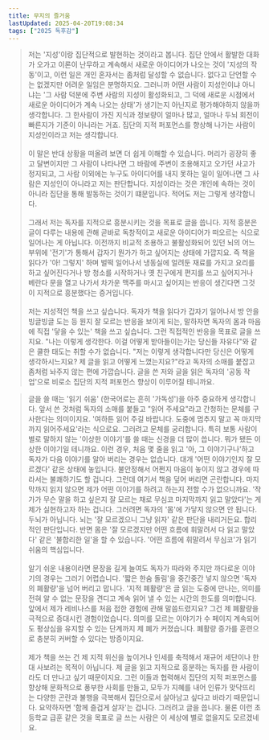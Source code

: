```yaml
---
title: 무지의 즐거움  
lastUpdated: 2025-04-20T19:08:34
tags: ["2025 독후감"]
---
```



<Bookmark image="https://shopping-phinf.pstatic.net/main_5097610/50976100622.20241024071157.jpg" url="https://search.shopping.naver.com/book/catalog/50976100622" description="사회의 변화는 배움의 통로와 방식을 바꿉니다. 과거에는 좋은 스승을 찾아 그가 쌓은 평생의 지혜를 본받는 방식으로 배움의 폭을 넓혀 나갔다면, 얻을 수 있는 지식이 너무 많은 지금은 자신의 관심사와 당장 쓸 만한 유용한 지식을 재빨리 습득하는 것이 관건이 되었지요. 하지만 정작 지금 우리 사회에서 본받을 만한 어른을 찾는 일은 갈수록 더 어려워지고 있습니다. 누구에게 어떻게 구해야 제대로 된 가르침을 얻을 수 있을지 외려 더 알 수 없게 되었지요. 이에 지금 사회에 필요한 스물다섯 가지 질문을 길어 올렸습니다."/>

> 저는 '지성'이랑 집단적으로 발현하는 것이라고 봅니다. 집단 안에서 활발한 대화가 오가고 이론이 난무하고 계속해서 새로운 아이디어가 나오는 것이 '지성의 작동'이고, 이런 일은 개인 혼자서는 좀처럼 달성할 수 없습니다. 없다고 단언할 수는 없겠지만 어려운 일임은 분명하지요.
그러니까 어떤 사람이 지성인이냐 아니냐는 '그 사람 덕분에 주변 사람의 지성이 활성화되고, 그 덕에 새로운 시점에서 새로운 아이디어가 계속 나오는 상태'가 생기는지 아닌지로 평가해야하지 않을까 생각합니다. 그 한사람이 가진 지식과 정보량이 얼마나 많고, 얼마나 두뇌 회전이 빠른지가 기준이 아니라는 거죠. 집단의 지적 퍼포먼스를 향상해 나가는 사람이 지성인이라고 저는 생각합니다.<br><br>
> 이 말은 반대 상황을 떠올려 보면 더 쉽게 이해할 수 있습니다. 머리가 굉장히 좋고 달변이지만 그 사람이 나타나면 그 바람에 주변이 조용해지고 오가던 사고가 정지되고, 그 사람 이외에는 누구도 아이디어를 내지 못하는 일이 일어나면 그 사람은 지성인이 아니라고 저는 판단합니다. 지성이라는 것은 개인에 속하는 것이 아니라 집단을 통해 발동하는 것이기 떄문입니다. 적어도 저는 그렇게 생각합니다.<br><br>
> 그래서 저는 독자를 지적으로 흥분시키는 것을 목표로 글을 씁니다. 지적 흥분은 글이 다루는 내용에 관해 곧바로 독창적이고 새로운 아이디어가 떠오르는 식으로 일어나는 게 아닙니다. 이전까지 비교적 조용하고 불활성화되어 있던 뇌의 어느 부위에 '전기'가 통해서 갑자기 뭔가가 하고 싶어지는 상태에 가깝지요. 즉 책을 읽다가 '아! 그렇지' 하며 벌떡 일어나서 냉동실에 얼려둔 재료를 가지고 요리를 하고 싶어진다거나 방 청소를 시작하거나 옛 친구에게 편지를 쓰고 싶어지거나 베란다 문을 열고 나가서 차가운 맥주를 마시고 싶어지는 반응이 생긴다면 그것이 지적으로 흥분했다는 증거입니다.<br><br>
> 저는 지성적인 책을 쓰고 싶습니다. 독자가 책을 읽다가 갑자기 일어나서 방 안을 빙글빙글 도는 등 뭔지 잘 모르는 반응을 보이게 되는, 말하자면 독자의 몸과 마음에 직접 '닿을 수 있는' 책을 쓰고 싶습니다. 그런 직접적인 반응을 목표로 글을 쓰지요. "나는 이렇게 생각한다. 이걸 어떻게 받아들이는가는 당신들 자유다"와 같은 쿨한 태도는 취할 수가 없습니다. "저는 이렇게 생각합니다만 당신은 어떻게 생각하시느지요? 제 글을 읽고 어떻게 느꼈는지요?"라고 독자의 소매를 붙잡고 좀처럼 놔주지 않는 편에 가깝습니다. 글을 쓴 저와 글을 읽은 독자의 '공동 작업'으로 비로소 집단의 지적 퍼포먼스 향상이 이루어질 테니까요.

> 글을 쓸 때는 '읽기 쉬움' (한국어로는 흔히 '가독성')을 아주 중요하게 생각합니다. 앞서 쓴 것처럼 독자의 소매를 붙들고 "읽어 주세요"라고 간청하는 문체를 구사한다는 의미이지요. '여하튼 읽어 주길 바랍니다. 도중에 멈추지 말고 꼭 마지막까지 읽어주세요'라는 식으로요. 그러려고 문체를 궁리합니다. 특히 보통 사람이 별로 말하지 않는 '이상한 이야기'를 쓸 때는 신경을 더 많이 씁니다. 뭐가 됐든 이상한 이야기일 테니까요. 이런 경우, 처음 몇 줄을 읽고 '아, 그 이야기구나'하고 독자가 다음 이야기를 알아 버리는 경우는 없습니다. 대개 '어떤 이야기인지 잘 모르겠다' 같은 상태에 놓입니다. 불안정해서 어쩐지 마음이 놓이지 않고 경우에 따라서는 불쾌하기도 할 겁니다. 그런데 여기서 책을 덮어 버리면 곤란합니다. 마지막까지 읽지 않으면 제가 어떤 이야기를 하려고 하는지 전할 수가 없으니까요. '작가가 무슨 말을 하고 싶은지 잘 모르는 채로 무심코 마지막까지 읽고 말았다'는 게 제가 실현하고자 하는 겁니다. 그러려면 독자의 '몸'에 가닿지 않으면 안 됩니다. 두뇌가 아닙니다. 뇌는 '잘 모르겠으니 그냥 읽자' 같은 판단을 내리거든요. 합리적인 판단입니다. 반면 몸은 '잘 모르겠지만 어떤 흐름에 휘말려서 다 읽고 말았다' 같은 '불합리한 일'을 할 수 있습니다. '어떤 흐름에 휘말려서 무심코'가 읽기 쉬움의 핵심입니다.<br><br> 
> 알기 쉬운 내용이라면 문장을 길게 늘여도 독자가 따라와 주지만 까다로운 이야기의 경우는 그러기 어렵습니다. '짧은 한숨 돌림'을 중간중간 넣지 않으면 '독자의 폐활량'을 넘어 버리고 맙니다. '지적 폐활량'은 글 읽는 도중에 만나는, 의미를 전혀 알 수 없는 문장을 견디고 계속 읽어 낼 수 있는 시간의 한도를 의미합니다. 앞에서 제가 레비나스를 처음 접한 경험에 관해 말씀드렸지요? 그건 제 폐활량을 극적으로 증대시킨 경험이었습니다. 의미를 모르는 이야기가 수 페이지 계속되어도 평상심을 유지할 수 있는 단계까지 제 폐가 커졌습니다. 폐활량 증가를 훈련으로 충분히 커버할 수 있다는 방증이지요.<br><br>
> 제가 책을 쓰는 건 제 지적 위신을 높이거나 인세를 축적해서 재규어 세단이나 한 대 사보려는 목적이 아닙니다. 제 글을 읽고 지적으로 흥분하는 독자를 한 사람이라도 더 만나고 싶기 때문이지요. 그런 이들과 협력해서 집단의 지적 퍼포먼스를 향상해 문화적으로 풍부한 사회를 만들고, 모두가 지혜를 내어 인류가 맞닥뜨리는 다양한 곤란과 불행을 극복해서 집단으로서 살아남고 싶다고 바라기 때문입니다. 요약하자면 '함께 즐겁게 살자'는 겁니다. 그러려고 글을 씁니다. 물론 이런 초등학교 급훈 같은 것을 목표로 글 쓰는 사람은 이 세상에 별로 없을지도 모르겠네요.

